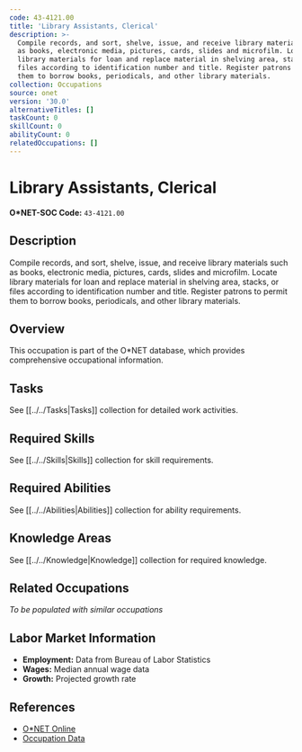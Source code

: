 ```yaml
---
code: 43-4121.00
title: 'Library Assistants, Clerical'
description: >-
  Compile records, and sort, shelve, issue, and receive library materials such
  as books, electronic media, pictures, cards, slides and microfilm. Locate
  library materials for loan and replace material in shelving area, stacks, or
  files according to identification number and title. Register patrons to permit
  them to borrow books, periodicals, and other library materials.
collection: Occupations
source: onet
version: '30.0'
alternativeTitles: []
taskCount: 0
skillCount: 0
abilityCount: 0
relatedOccupations: []
---
```

# Library Assistants, Clerical

**O*NET-SOC Code:** `43-4121.00`

## Description

Compile records, and sort, shelve, issue, and receive library materials such as books, electronic media, pictures, cards, slides and microfilm. Locate library materials for loan and replace material in shelving area, stacks, or files according to identification number and title. Register patrons to permit them to borrow books, periodicals, and other library materials.

## Overview

This occupation is part of the O*NET database, which provides comprehensive occupational information.

## Tasks

See [[../../Tasks|Tasks]] collection for detailed work activities.

## Required Skills

See [[../../Skills|Skills]] collection for skill requirements.

## Required Abilities

See [[../../Abilities|Abilities]] collection for ability requirements.

## Knowledge Areas

See [[../../Knowledge|Knowledge]] collection for required knowledge.

## Related Occupations

*To be populated with similar occupations*

## Labor Market Information

- **Employment:** Data from Bureau of Labor Statistics
- **Wages:** Median annual wage data
- **Growth:** Projected growth rate

## References

- [O*NET Online](https://www.onetonline.org/link/summary/43-4121.00)
- [Occupation Data](https://www.onetcenter.org/)
